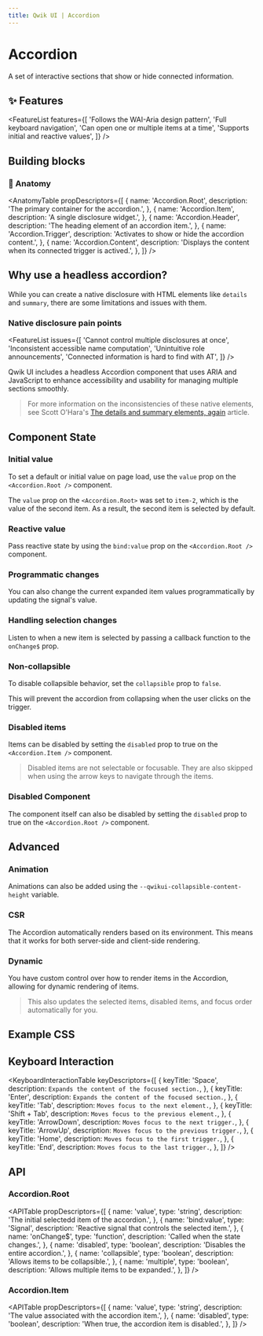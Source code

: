 ```yaml
---
title: Qwik UI | Accordion
---
```



<StatusBanner status={statusByComponent.headless.Accordion} />

# Accordion

A set of interactive sections that show or hide connected information.

<Showcase name="hero" />

## ✨ Features

<FeatureList
  features={[
    'Follows the WAI-Aria design pattern',
    'Full keyboard navigation',
    'Can open one or multiple items at a time',
    'Supports initial and reactive values',
  ]}
/>

## Building blocks

<CodeSnippet name="building-blocks.tsx" />

### 🎨 Anatomy

<AnatomyTable
  propDescriptors={[
    {
      name: 'Accordion.Root',
      description: 'The primary container for the accordion.',
    },
    {
      name: 'Accordion.Item',
      description: 'A single disclosure widget.',
    },
    {
      name: 'Accordion.Header',
      description: 'The heading element of an accordion item.',
    },
    {
      name: 'Accordion.Trigger',
      description: 'Activates to show or hide the accordion content.',
    },
    {
      name: 'Accordion.Content',
      description: 'Displays the content when its connected trigger is actived.',
    },
  ]}
/>

## Why use a headless accordion?

While you can create a native disclosure with HTML elements like `details` and `summary`, there are some limitations and issues with them.

### Native disclosure pain points

<FeatureList
  issues={[
    'Cannot control multiple disclosures at once',
    'Inconsistent accessible name computation',
    'Unintuitive role announcements',
    'Connected information is hard to find with AT',
  ]}
/>

Qwik UI includes a headless Accordion component that uses ARIA and JavaScript to enhance accessibility and usability for managing multiple sections smoothly.

> For more information on the inconsistencies of these native elements, see Scott O'Hara's [The details and summary elements, again](https://www.scottohara.me/blog/2022/09/12/details-summary.html) article.

## Component State

### Initial value

To set a default or initial value on page load, use the `value` prop on the `<Accordion.Root />` component.

<Showcase name="initial" />

The `value` prop on the `<Accordion.Root>` was set to `item-2`, which is the value of the second item. As a result, the second item is selected by default.

### Reactive value

Pass reactive state by using the `bind:value` prop on the `<Accordion.Root /> `component.

<Showcase name="reactive" />

### Programmatic changes

You can also change the current expanded item values programmatically by updating the signal's value.

<Showcase name="programmatic" />

### Handling selection changes

Listen to when a new item is selected by passing a callback function to the `onChange$` prop.

<Showcase name="on-change" />

### Non-collapsible

To disable collapsible behavior, set the `collapsible` prop to `false`.

<Showcase name="collapsible" />

This will prevent the accordion from collapsing when the user clicks on the trigger.

### Disabled items

Items can be disabled by setting the `disabled` prop to true on the `<Accordion.Item />` component.

<Showcase name="disabled" />

> Disabled items are not selectable or focusable. They are also skipped when using the arrow keys to navigate through the items.

### Disabled Component

The component itself can also be disabled by setting the `disabled` prop to true on the `<Accordion.Root />` component.

<Showcase name="disabled-root" />

## Advanced

### Animation

Animations can also be added using the `--qwikui-collapsible-content-height` variable.

<Showcase name="animation" />

<CodeSnippet name="animation.css" />

### CSR

The Accordion automatically renders based on its environment. This means that it works for both server-side and client-side rendering.

<Showcase name="csr" />

### Dynamic

You have custom control over how to render items in the Accordion, allowing for dynamic rendering of items.

<Showcase name="dynamic" />

> This also updates the selected items, disabled items, and focus order automatically for you.

## Example CSS

<CodeSnippet name="accordion.css" />

## Keyboard Interaction

<KeyboardInteractionTable
  keyDescriptors={[
    {
      keyTitle: 'Space',
      description: `Expands the content of the focused section.`,
    },
    {
      keyTitle: 'Enter',
      description: `Expands the content of the focused section.`,
    },
    {
      keyTitle: 'Tab',
      description: `Moves focus to the next element.`,
    },
    {
      keyTitle: 'Shift + Tab',
      description: `Moves focus to the previous element.`,
    },
    {
      keyTitle: 'ArrowDown',
      description: `Moves focus to the next trigger.`,
    },
    {
      keyTitle: 'ArrowUp',
      description: `Moves focus to the previous trigger.`,
    },
    {
      keyTitle: 'Home',
      description: `Moves focus to the first trigger.`,
    },
    {
      keyTitle: 'End',
      description: `Moves focus to the last trigger.`,
    },
  ]}
/>

## API

### Accordion.Root

<APITable
  propDescriptors={[
    {
      name: 'value',
      type: 'string',
      description: 'The initial selectedd item of the accordion.',
    },
    {
      name: 'bind:value',
      type: 'Signal',
      description: 'Reactive signal that controls the selected item.',
    },
    {
      name: 'onChange$',
      type: 'function',
      description: 'Called when the state changes.',
    },
    {
      name: 'disabled',
      type: 'boolean',
      description: 'Disables the entire accordion.',
    },
    {
      name: 'collapsible',
      type: 'boolean',
      description: 'Allows items to be collapsible.',
    },
    {
      name: 'multiple',
      type: 'boolean',
      description: 'Allows multiple items to be expanded.',
    },
  ]}
/>

### Accordion.Item

<APITable
  propDescriptors={[
    {
      name: 'value',
      type: 'string',
      description: 'The value associated with the accordion item.',
    },
    {
      name: 'disabled',
      type: 'boolean',
      description: 'When true, the accordion item is disabled.',
    },
  ]}
/>
